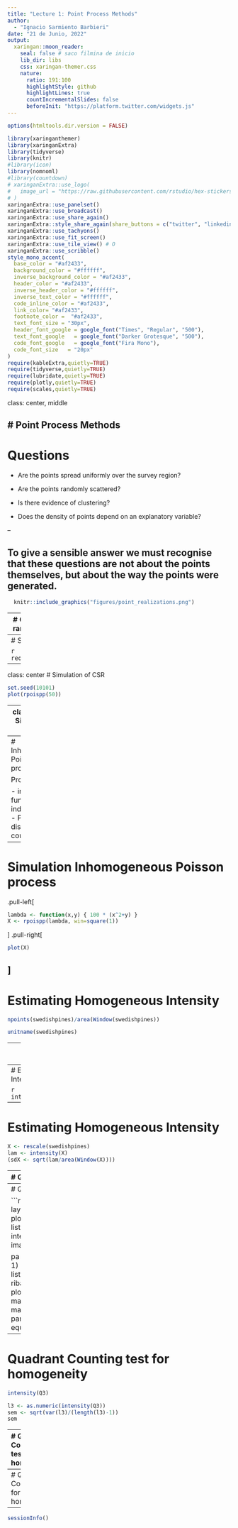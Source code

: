 ```yaml
---
title: "Lecture 1: Point Process Methods"
author: 
  - "Ignacio Sarmiento Barbieri"
date: "21 de Junio, 2022"
output:
  xaringan::moon_reader:
    seal: false # saco filmina de inicio
    lib_dir: libs
    css: xaringan-themer.css
    nature:
      ratio: 191:100
      highlightStyle: github
      highlightLines: true
      countIncrementalSlides: false
      beforeInit: "https://platform.twitter.com/widgets.js"
---
```


```r
options(htmltools.dir.version = FALSE)
```


```r
library(xaringanthemer)
library(xaringanExtra)
library(tidyverse)
library(knitr)
#library(icon)
library(nomnoml)
#library(countdown)
# xaringanExtra::use_logo(
#   image_url = "https://raw.githubusercontent.com/rstudio/hex-stickers/master/PNG/xaringan.png"
# )
xaringanExtra::use_panelset()
xaringanExtra::use_broadcast()
xaringanExtra::use_share_again()
xaringanExtra::style_share_again(share_buttons = c("twitter", "linkedin"))
xaringanExtra::use_tachyons()
xaringanExtra::use_fit_screen()
xaringanExtra::use_tile_view() # O
xaringanExtra::use_scribble()
style_mono_accent(
  base_color = "#af2433",
  background_color = "#ffffff",
  inverse_background_color = "#af2433",
  header_color = "#af2433",
  inverse_header_color = "#ffffff", 
  inverse_text_color = "#ffffff",
  code_inline_color = "#af2433",
  link_color= "#af2433",
  footnote_color =  "#af2433",
  text_font_size = "30px",
  header_font_google = google_font("Times", "Regular", "500"),
  text_font_google   = google_font("Darker Grotesque", "500"),
  code_font_google   = google_font("Fira Mono"),
  code_font_size   = "20px"
)
require(kableExtra,quietly=TRUE)
require(tidyverse,quietly=TRUE)
require(lubridate,quietly=TRUE)
require(plotly,quietly=TRUE)
require(scales,quietly=TRUE)
```



class: center, middle


#  Point Process Methods
---
#  Questions

- Are the points spread uniformly over the survey region? 

- Are the points randomly scattered? 

- Is there evidence of clustering? 

- Does the density of points depend on an explanatory variable? 

--

To give a sensible answer we must recognise that these questions are not about the points themselves, but about the way the points were generated.
---

```r
  knitr::include_graphics("figures/point_realizations.png")
```
---
# Complete spatial randomness (CSR)

Properties:

- homogeneity

- independence

---
# Simulation of CSR

```r
require("spatstat")
```


---
class: center
# Simulation of CSR

```r
set.seed(10101)
plot(rpoispp(50))
```


---
class: center
# Simulation of CSR

```r
plot(rpoispp(100,nsim=6))
```
---
# Inhomogeneous Poisson process

Properties:

- intensity function
- independence
- Poisson-distributed counts

---
# Simulation Inhomogeneous Poisson process
.pull-left[
```r
lambda <- function(x,y) { 100 * (x^2+y) } 
X <- rpoispp(lambda, win=square(1))
```
]
.pull-right[
```r
plot(X)
```
]
---
# Estimating Homogeneous Intensity


```r
npoints(swedishpines)/area(Window(swedishpines))
```



```r
unitname(swedishpines)
```

---
# Estimating Homogeneous Intensity

```r
summary(swedishpines)
```


---
# Estimating Homogeneous Intensity


```r
intensity(rescale(swedishpines))
```

---
# Estimating Homogeneous Intensity

```r
X <- rescale(swedishpines)
lam <- intensity(X)
(sdX <- sqrt(lam/area(Window(X))))
```

---
# Quadrant Counting


```r
swp <- rescale(swedishpines)
Q3 <- quadratcount(swp, nx=3, ny=3)
Q3
```

---
# Quadrant Counting


```r
Q3plus <- layered(Q3, swp, 
                  plotargs=list(list(cex=2), list(pch="+")))
L3 <- intensity(Q3, image=TRUE)

pa <- function(i) { if(i == 1) list() else list(box=TRUE, ribargs=list(las=1)) }
plot(solist(Q3plus, L3), main="", main.panel="", mar.panel=0, hsep=1,
     panel.args=pa, equal.scales=TRUE)
```


---
# Quadrant Counting test for homogeneity

```r
intensity(Q3)
```

```r
l3 <- as.numeric(intensity(Q3))
sem <- sqrt(var(l3)/(length(l3)-1))
sem

```

---
# Quadrant Counting test for homogeneity

```r
tS <- quadrat.test(swp, 3,3)
tS
```

```r
tS$p.value
```

---
# Quadrant Counting test for homogeneity
```r
plot(swp, pch=16, cols="grey", main="")
plot(tS, add=TRUE,cex=1.1)
```

---

```r
sessionInfo()
```

